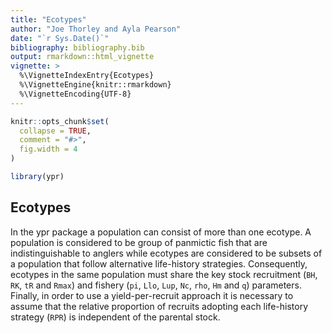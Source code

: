 ```yaml
---
title: "Ecotypes"
author: "Joe Thorley and Ayla Pearson"
date: "`r Sys.Date()`"
bibliography: bibliography.bib
output: rmarkdown::html_vignette
vignette: >
  %\VignetteIndexEntry{Ecotypes}
  %\VignetteEngine{knitr::rmarkdown}
  %\VignetteEncoding{UTF-8}
---
```


```r
knitr::opts_chunk$set(
  collapse = TRUE,
  comment = "#>",
  fig.width = 4
)
```


```r
library(ypr)
```

## Ecotypes

In the ypr package a population can consist of more than one ecotype.
A population is considered to be group of panmictic fish that are indistinguishable to anglers
while ecotypes are considered to be subsets of a population that follow alternative life-history strategies.
Consequently, ecotypes in the same population must share the key stock recruitment (`BH`, `RK`, `tR` and `Rmax`) and fishery (`pi`, `Llo`, `Lup`, `Nc`, `rho`, `Hm` and `q`) parameters.
Finally, in order to use a yield-per-recruit approach it is necessary to assume that the relative proportion of recruits adopting each life-history strategy (`RPR`) is independent of the parental stock.
